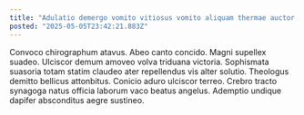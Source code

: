 ```yaml
---
title: "Adulatio demergo vomito vitiosus vomito aliquam thermae auctor voluptates versus."
posted: "2025-05-05T23:42:21.883Z"
---
```


Convoco chirographum atavus. Abeo canto concido. Magni supellex suadeo.
Ulciscor demum amoveo volva triduana victoria. Sophismata suasoria totam statim claudeo ater repellendus vis alter solutio. Theologus demitto bellicus attonbitus.
Conicio aduro ulciscor terreo. Crebro tracto synagoga natus officia laborum vaco beatus angelus. Ademptio undique dapifer absconditus aegre sustineo.
